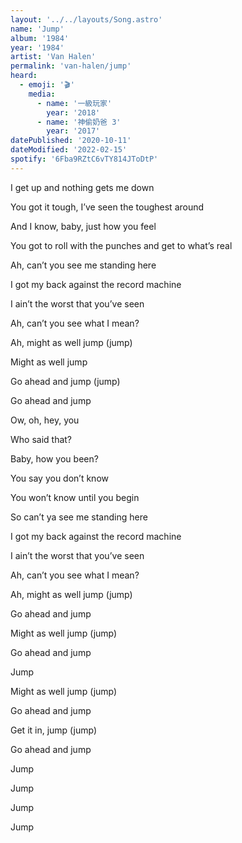 ```yaml
---
layout: '../../layouts/Song.astro'
name: 'Jump'
album: '1984'
year: '1984'
artist: 'Van Halen'
permalink: 'van-halen/jump'
heard:
  - emoji: '🎬'
    media:
      - name: '一級玩家'
        year: '2018'
      - name: '神偷奶爸 3'
        year: '2017'
datePublished: '2020-10-11'
dateModified: '2022-02-15'
spotify: '6Fba9RZtC6vTY814JToDtP'
---
```


<LyricSection>

I get up and nothing gets me down

You got it tough, I&rsquo;ve seen the toughest around

And I know, baby, just how you feel

You got to roll with the punches and get to what&rsquo;s real

</LyricSection>

<LyricSection>

Ah, can&rsquo;t you see me standing here

I got my back against the record machine

I ain&rsquo;t the worst that you&rsquo;ve seen

Ah, can&rsquo;t you see what I mean?

</LyricSection>

<LyricSection>

Ah, might as well jump (jump)

Might as well jump

Go ahead and jump (jump)

Go ahead and jump

Ow, oh, hey, you

Who said that?

Baby, how you been?

You say you don&rsquo;t know

You won&rsquo;t know until you begin

</LyricSection>

<LyricSection>

So can&rsquo;t ya see me standing here

I got my back against the record machine

I ain&rsquo;t the worst that you&rsquo;ve seen

Ah, can&rsquo;t you see what I mean?

</LyricSection>

<LyricSection>

Ah, might as well jump (jump)

Go ahead and jump

Might as well jump (jump)

Go ahead and jump

Jump


</LyricSection>

<LyricSection>

Might as well jump (jump)

Go ahead and jump

Get it in, jump (jump)

Go ahead and jump

Jump

Jump

Jump

Jump

</LyricSection>
